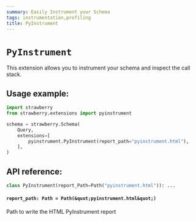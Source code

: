 ```yaml
---
summary: Easily Instrument your Schema
tags: instrumentation,profiling
title: PyInstrument
---
```


# `PyInstrument`

This extension allows you to instrument your schema and inspect the call stack.

## Usage example:

```python
import strawberry
from strawberry.extensions import pyinstrument

schema = strawberry.Schema(
    Query,
    extensions=[
        pyinstrument.PyInstrument(report_path="pyinstrument.html"),
    ],
)
```

## API reference:

```python
class PyInstrument(report_Path=Path("pyinstrument.html")): ...
```

#### `report_path: Path = Path(&quot;pyinstrument.html&quot;)`

Path to write the HTML PyInstrument report

